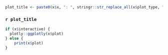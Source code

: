 ```r
plot_title <- paste0(x$x, ": ", stringr::str_replace_all(x$plot_type, "_", " ") %>% stringr::str_to_title())
```


### `r plot_title`

```r
if (x$interactive) {
  plotly::ggplotly(x$plot)
} else {
    print(x$plot)
}
```


